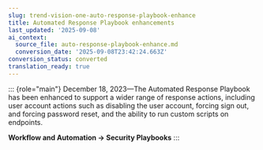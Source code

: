 ```yaml
---
slug: trend-vision-one-auto-response-playbook-enhance
title: Automated Response Playbook enhancements
last_updated: '2025-09-08'
ai_context:
  source_file: auto-response-playbook-enhance.md
  conversion_date: '2025-09-08T23:42:24.663Z'
conversion_status: converted
translation_ready: true
---
```


::: {role="main"}
December 18, 2023—The Automated Response Playbook has been enhanced to support a wider range of response actions, including user account actions such as disabling the user account, forcing sign out, and forcing password reset, and the ability to run custom scripts on endpoints.

**Workflow and Automation → Security Playbooks**
:::
